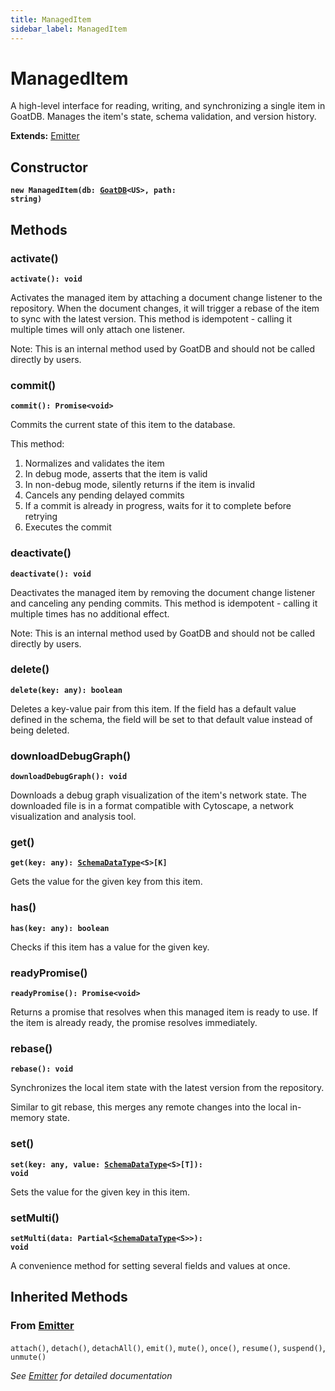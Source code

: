 ```yaml
---
title: ManagedItem
sidebar_label: ManagedItem
---
```


# ManagedItem

A high-level interface for reading, writing, and synchronizing a single item
in GoatDB. Manages the item's state, schema validation, and version history.

**Extends:** [Emitter](/docs/api/classes/emitter)

## Constructor

**<code>new ManagedItem(db: [GoatDB](/docs/api/classes/goatdb)&lt;US&gt;, path: string)</code>**

## Methods

### activate()

**<code>activate(): void</code>**

Activates the managed item by attaching a document change listener to the
repository. When the document changes, it will trigger a rebase of the item
to sync with the latest version. This method is idempotent - calling it
multiple times will only attach one listener.

Note: This is an internal method used by GoatDB and should not be called
directly by users.

### commit()

**<code>commit(): Promise&lt;void&gt;</code>**

Commits the current state of this item to the database.

This method:
1. Normalizes and validates the item
2. In debug mode, asserts that the item is valid
3. In non-debug mode, silently returns if the item is invalid
4. Cancels any pending delayed commits
5. If a commit is already in progress, waits for it to complete before retrying
6. Executes the commit

### deactivate()

**<code>deactivate(): void</code>**

Deactivates the managed item by removing the document change listener and
canceling any pending commits. This method is idempotent - calling it
multiple times has no additional effect.

Note: This is an internal method used by GoatDB and should not be called
directly by users.

### delete()

**<code>delete(key: any): boolean</code>**

Deletes a key-value pair from this item. If the field has a default value
defined in the schema, the field will be set to that default value instead
of being deleted.

### downloadDebugGraph()

**<code>downloadDebugGraph(): void</code>**

Downloads a debug graph visualization of the item's network state.
The downloaded file is in a format compatible with Cytoscape, a network
visualization and analysis tool.

### get()

**<code>get(key: any): [SchemaDataType](/docs/api/types/schemadatatype)&lt;S&gt;[K]</code>**

Gets the value for the given key from this item.

### has()

**<code>has(key: any): boolean</code>**

Checks if this item has a value for the given key.

### readyPromise()

**<code>readyPromise(): Promise&lt;void&gt;</code>**

Returns a promise that resolves when this managed item is ready to use.
If the item is already ready, the promise resolves immediately.

### rebase()

**<code>rebase(): void</code>**

Synchronizes the local item state with the latest version from the
repository.

Similar to git rebase, this merges any remote changes into the local
in-memory state.

### set()

**<code>set(key: any, value: [SchemaDataType](/docs/api/types/schemadatatype)&lt;S&gt;[T]): void</code>**

Sets the value for the given key in this item.

### setMulti()

**<code>setMulti(data: Partial&lt;[SchemaDataType](/docs/api/types/schemadatatype)&lt;S&gt;&gt;): void</code>**

A convenience method for setting several fields and values at once.

## Inherited Methods

### From [Emitter](/docs/api/classes/emitter)

`attach()`, `detach()`, `detachAll()`, `emit()`, `mute()`, `once()`, `resume()`, `suspend()`, `unmute()`

*See [Emitter](/docs/api/classes/emitter) for detailed documentation*

